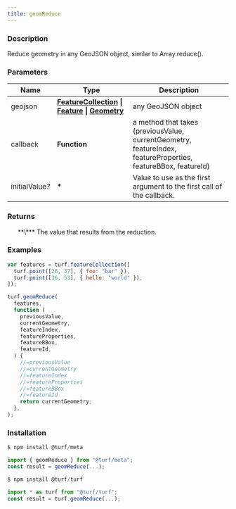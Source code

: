 ```yaml
---
title: geomReduce
---
```


    
### Description

Reduce geometry in any GeoJSON object, similar to Array.reduce().

### Parameters

| Name                 | Type                                                                                                                                                                                                  | Description                                                                                                   |
| -------------------- | ----------------------------------------------------------------------------------------------------------------------------------------------------------------------------------------------------- | ------------------------------------------------------------------------------------------------------------- |
| geojson              | **[FeatureCollection](https://tools.ietf.org/html/rfc7946#section-3.3) \| [Feature](https://tools.ietf.org/html/rfc7946#section-3.2) \| [Geometry](https://tools.ietf.org/html/rfc7946#section-3.1)** | any GeoJSON object                                                                                            |
| callback             | **Function**                                                                                                                                                                                          | a method that takes (previousValue, currentGeometry, featureIndex, featureProperties, featureBBox, featureId) |
| initialValue<i>?</i> | **\***                                                                                                                                                                                                | Value to use as the first argument to the first call of the callback.                                         |

### Returns

<ul>
  **\*** The value that results from the reduction.

</ul>

### Examples

```javascript
var features = turf.featureCollection([
  turf.point([26, 37], { foo: "bar" }),
  turf.point([36, 53], { hello: "world" }),
]);

turf.geomReduce(
  features,
  function (
    previousValue,
    currentGeometry,
    featureIndex,
    featureProperties,
    featureBBox,
    featureId,
  ) {
    //=previousValue
    //=currentGeometry
    //=featureIndex
    //=featureProperties
    //=featureBBox
    //=featureId
    return currentGeometry;
  },
);
```

### Installation

```javascript
$ npm install @turf/meta

import { geomReduce } from "@turf/meta";
const result = geomReduce(...);
```

```javascript
$ npm install @turf/turf

import * as turf from "@turf/turf";
const result = turf.geomReduce(...);
```
